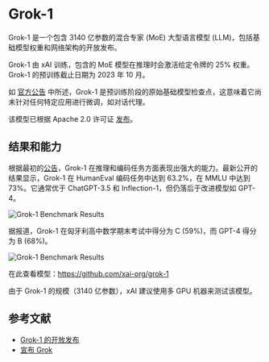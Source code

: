 # Grok-1

Grok-1 是一个包含 3140 亿参数的混合专家 (MoE) 大型语言模型 (LLM)，包括基础模型权重和网络架构的开放发布。

Grok-1 由 xAI 训练，包含的 MoE 模型在推理时会激活给定令牌的 25% 权重。Grok-1 的预训练截止日期为 2023 年 10 月。

如 [官方公告](https://x.ai/blog/grok-os) 中所述，Grok-1 是预训练阶段的原始基础模型检查点，这意味着它尚未针对任何特定应用进行微调，如对话代理。

该模型已根据 Apache 2.0 许可证 [发布](https://github.com/xai-org/grok-1)。

## 结果和能力

根据最初的[公告](https://x.ai/blog/grok)，Grok-1 在推理和编码任务方面表现出强大的能力。最新公开的结果显示，Grok-1 在 HumanEval 编码任务中达到 63.2%，在 MMLU 中达到 73%。它通常优于 ChatGPT-3.5 和 Inflection-1，但仍落后于改进模型如 GPT-4。

![Grok-1 Benchmark Results](../../img/grok/grok-reasoning.png)

据报道，Grok-1 在匈牙利高中数学期末考试中得分为 C (59%)，而 GPT-4 得分为 B (68%)。

![Grok-1 Benchmark Results](../../img/grok/grok-math.png)

在此查看模型：https://github.com/xai-org/grok-1

由于 Grok-1 的规模（3140 亿参数），xAI 建议使用多 GPU 机器来测试该模型。

## 参考文献

- [Grok-1 的开放发布](https://x.ai/blog/grok-os)
- [宣布 Grok](https://x.ai/blog/grok)